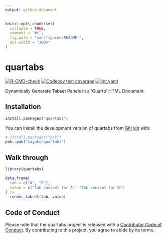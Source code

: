 ```yaml
---
output: github_document
---
```


<!-- README.md is generated from README.Rmd. Please edit that file -->

```r
knitr::opts_chunk$set(
  collapse = TRUE,
  comment = "#>",
  fig.path = "man/figures/README-",
  out.width = "100%"
)
```

# quartabs

<!-- badges: start -->
[![R-CMD-check](https://github.com/sayuks/quartabs/actions/workflows/R-CMD-check.yaml/badge.svg)](https://github.com/sayuks/quartabs/actions/workflows/R-CMD-check.yaml)
[![Codecov test coverage](https://codecov.io/gh/sayuks/quartabs/graph/badge.svg)](https://app.codecov.io/gh/sayuks/quartabs)
[![lint.yaml](https://github.com/sayuks/quartabs/actions/workflows/lint.yaml/badge.svg)](https://github.com/sayuks/quartabs/actions/workflows/lint.yaml)
<!-- badges: end -->

Dynamically Generate Tabset Panels in a 'Quarto' HTML Document.

## Installation

``` r
install.packages("quartabs")
```

You can install the development version of quartabs from [GitHub](https://github.com/) with:

``` r
# install.packages("pak")
pak::pak("sayuks/quartabs")
```

## Walk through

```r
library(quartabs)

data.frame(
  tab = c("A", "B"),
  value = c("Tab content for A", "Tab content for B")
) |>
  render_tabset(tab, value)
```

## Code of Conduct

Please note that the quartabs project is released with a [Contributor Code of Conduct](https://contributor-covenant.org/version/2/1/CODE_OF_CONDUCT.html). By contributing to this project, you agree to abide by its terms.
